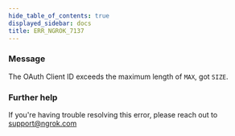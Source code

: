 ```yaml
---
hide_table_of_contents: true
displayed_sidebar: docs
title: ERR_NGROK_7137
---
```




### Message

The OAuth Client ID exceeds the maximum length of `MAX`, got `SIZE`.

<ErrorDetails error="err_ngrok_7137" />

### Further help

If you're having trouble resolving this error, please reach out to [support@ngrok.com](mailto:support@ngrok.com?subject=Help%20with%20ERR_NGROK_7137)
